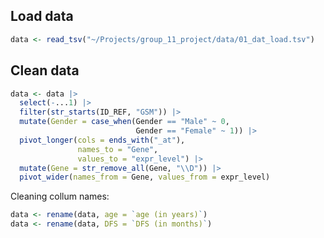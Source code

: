 ## Load data

```r
data <- read_tsv("~/Projects/group_11_project/data/01_dat_load.tsv")
```

## Clean data

```r
data <- data |> 
  select(-...1) |> 
  filter(str_starts(ID_REF, "GSM")) |> 
  mutate(Gender = case_when(Gender == "Male" ~ 0,
                            Gender == "Female" ~ 1)) |>
  pivot_longer(cols = ends_with("_at"),
               names_to = "Gene", 
               values_to = "expr_level") |> 
  mutate(Gene = str_remove_all(Gene, "\\D")) |> 
  pivot_wider(names_from = Gene, values_from = expr_level)
```

Cleaning collum names:

```r
data <- rename(data, age = `age (in years)`)
data <- rename(data, DFS = `DFS (in months)`)

```
